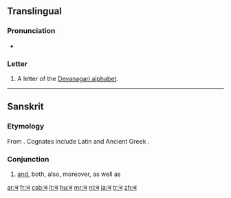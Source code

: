 {{Devanagari character info|hex=91a|name=DEVANAGARI LETTER CA|image=[[File:Deva-च-order.gif|100px]]}}
==Translingual==

===Pronunciation===
* {{IPA|/tʃə/|lang=mul}}

===Letter===
{{mul-Deva|ca}}

# A letter of the [[Devanagari alphabet]].

----

==Sanskrit==

===Etymology===
From {{proto|Indo-European|kʷe|and|lang=sa}}. Cognates include Latin {{term|-que|lang=la}} and Ancient Greek {{term|sc=polytonic|τε|tr=te|lang=grc}}.

===Conjunction===
{{infl|sa|conjunction|sc=Deva|tr=ca}}

# [[and]], both, also, moreover, as well as

[[ar:च]]
[[fr:च]]
[[csb:च]]
[[lt:च]]
[[hu:च]]
[[mr:च]]
[[nl:च]]
[[ja:च]]
[[tr:च]]
[[zh:च]]